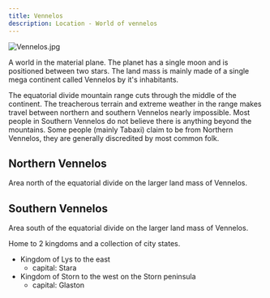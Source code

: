 ```yaml
---
title: Vennelos
description: Location - World of vennelos
---
```


<Image src='https://images.okcoding.io/Vennelos.jpg' alt='Vennelos.jpg' inferSize={true}/>

A world in the material plane. The planet has a single moon and is positioned between two stars. The land mass is mainly made of a single mega continent called Vennelos by it's inhabitants.

The equatorial divide mountain range cuts through the middle of the continent. The treacherous terrain and extreme weather in the range makes travel between northern and southern Vennelos nearly impossible. Most people in Southern Vennelos do not believe there is anything beyond the mountains. Some people (mainly Tabaxi) claim to be from Northern Vennelos, they are generally discredited by most common folk.

## Northern Vennelos

Area north of the equatorial divide on the larger land mass of Vennelos.

## Southern Vennelos

Area south of the equatorial divide on the larger land mass of Vennelos.

Home to 2 kingdoms and a collection of city states.

- Kingdom of Lys to the east
	- capital: Stara
- Kingdom of Storn to the west on the Storn peninsula
	- capital: Glaston
